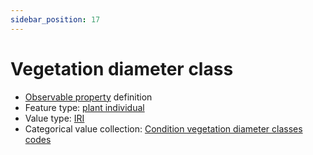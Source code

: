 ```yaml
---
sidebar_position: 17
---
```



# Vegetation diameter class

- [Observable property](/viewers/dawe-vocabs?uri=https://linked.data.gov.au/def/nrm/84369f9d-bcf3-4054-b200-797c8ae3064f) definition
- Feature type: [plant individual](http://linked.data.gov.au/def/tern-cv/60d7edf8-98c6-43e9-841c-e176c334d270)
- Value type: [IRI](https://w3id.org/tern/ontologies/tern/IRI)
- Categorical value collection: [Condition vegetation diameter classes codes](/viewers/dawe-vocabs?uri=https://linked.data.gov.au/def/nrm/fe0b8990-dc4c-4fc7-85e8-be08da5721a0)

<Example
  protocolModule="condition"
  observableProperty="https://linked.data.gov.au/def/nrm/84369f9d-bcf3-4054-b200-797c8ae3064f"
/>

